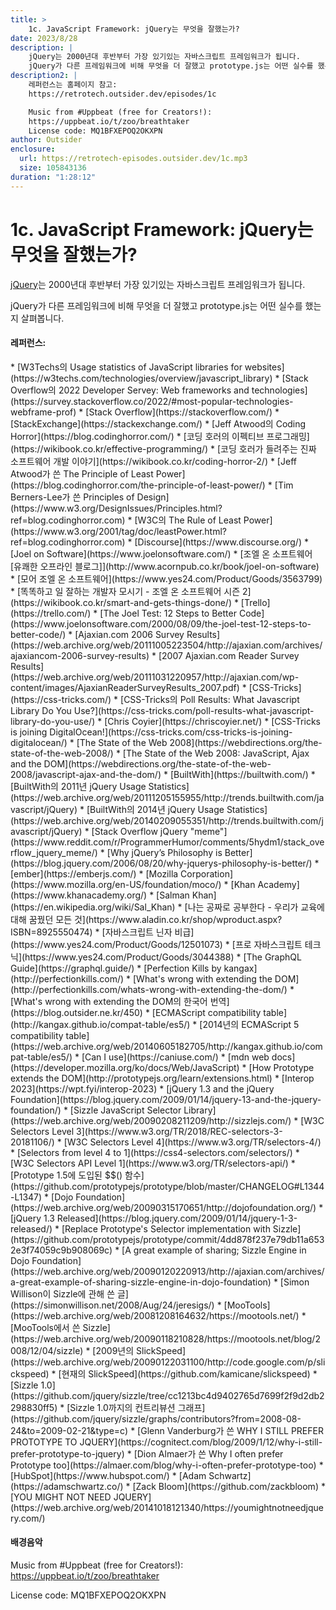 ```yaml
---
title: >
    1c. JavaScript Framework: jQuery는 무엇을 잘했는가?
date: 2023/8/28
description: |
    jQuery는 2000년대 후반부터 가장 있기있는 자바스크립트 프레임워크가 됩니다.
    jQuery가 다른 프레임워크에 비해 무엇을 더 잘했고 prototype.js는 어떤 실수를 했는지 살펴봅니다.
description2: |
    레퍼런스는 홈페이지 참고:
    https://retrotech.outsider.dev/episodes/1c

    Music from #Uppbeat (free for Creators!):
    https://uppbeat.io/t/zoo/breathtaker
    License code: MQ1BFXEPOQ2OKXPN
author: Outsider
enclosure:
  url: https://retrotech-episodes.outsider.dev/1c.mp3
  size: 105843136
duration: "1:28:12"
---
```


# 1c. JavaScript Framework: jQuery는 무엇을 잘했는가?

[jQuery](https://jquery.com/)는 2000년대 후반부터 가장 있기있는
자바스크립트 프레임워크가 됩니다.

jQuery가 다른 프레임워크에 비해 무엇을 더 잘했고
prototype.js는 어떤 실수를 했는지 살펴봅니다.


<Badges
  apple="https://podcasts.apple.com/kr/podcast/1c-javascript-framework-jquery%EB%8A%94-%EB%AC%B4%EC%97%87%EC%9D%84-%EC%9E%98%ED%96%88%EB%8A%94%EA%B0%80/id1698903712?i=1000625844065"
  youtube="https://www.youtube.com/watch?v=E6Tsoyakp78&list=PLEHf_UYxvkp9HCnP3UIZhEss_Yo4XuUDX"
  google="https://podcasts.google.com/feed/aHR0cHM6Ly9yZXRyb3RlY2gub3V0c2lkZXIuZGV2L2ZlZWQueG1s/episode/aHR0cHM6Ly9yZXRyb3RlY2gub3V0c2lkZXIuZGV2L2VwaXNvZGVzLzFj"
  spotify="https://open.spotify.com/episode/1XzhDeBDLov15DPfLdtdjd"
/>

#### 레퍼런스:
<div class="refs">
  * [W3Techs의 Usage statistics of JavaScript libraries for websites](https://w3techs.com/technologies/overview/javascript_library)
  * [Stack Overflow의 2022 Developer Servey: Web frameworks and technologies](https://survey.stackoverflow.co/2022/#most-popular-technologies-webframe-prof)
  * [Stack Overflow](https://stackoverflow.com/)
  * [StackExchange](https://stackexchange.com/)
  * [Jeff Atwood의 Coding Horror](https://blog.codinghorror.com/)
  * [코딩 호러의 이펙티브 프로그래밍](https://wikibook.co.kr/effective-programming/)
  * [코딩 호러가 들려주는 진짜 소프트웨어 개발 이야기](https://wikibook.co.kr/coding-horror-2/)
  * [Jeff Atwood가 쓴 The Principle of Least Power](https://blog.codinghorror.com/the-principle-of-least-power/)
  * [Tim Berners-Lee가 쓴 Principles of Design](https://www.w3.org/DesignIssues/Principles.html?ref=blog.codinghorror.com)
  * [W3C의 The Rule of Least Power](https://www.w3.org/2001/tag/doc/leastPower.html?ref=blog.codinghorror.com)
  * [Discourse](https://www.discourse.org/)
  * [Joel on Software](https://www.joelonsoftware.com/)
  * [조엘 온 소프트웨어 [유쾌한 오프라인 블로그]](http://www.acornpub.co.kr/book/joel-on-software)
  * [모어 조엘 온 소프트웨어](https://www.yes24.com/Product/Goods/3563799)
  * [똑똑하고 일 잘하는 개발자 모시기 - 조엘 온 소프트웨어 시즌 2](https://wikibook.co.kr/smart-and-gets-things-done/)
  * [Trello](https://trello.com/)
  * [The Joel Test: 12 Steps to Better Code](https://www.joelonsoftware.com/2000/08/09/the-joel-test-12-steps-to-better-code/)
  * [Ajaxian.com 2006 Survey Results](https://web.archive.org/web/20111005223504/http://ajaxian.com/archives/ajaxiancom-2006-survey-results)
  * [2007 Ajaxian.com Reader Survey Results](https://web.archive.org/web/20111031220957/http://ajaxian.com/wp-content/images/AjaxianReaderSurveyResults_2007.pdf)
  * [CSS-Tricks](https://css-tricks.com/)
  * [CSS-Tricks의 Poll Results: What Javascript Library Do You Use?](https://css-tricks.com/poll-results-what-javascript-library-do-you-use/)
  * [Chris Coyier](https://chriscoyier.net/)
  * [CSS-Tricks is joining DigitalOcean!](https://css-tricks.com/css-tricks-is-joining-digitalocean/)
  * [The State of the Web 2008](https://webdirections.org/the-state-of-the-web-2008/)
  * [The State of the Web 2008: JavaScript, Ajax and the DOM](https://webdirections.org/the-state-of-the-web-2008/javascript-ajax-and-the-dom/)
  * [BuiltWith](https://builtwith.com/)
  * [BuiltWith의 2011년 jQuery Usage Statistics](https://web.archive.org/web/20111205155955/http://trends.builtwith.com/javascript/jQuery)
  * [BuiltWith의 2014년 jQuery Usage Statistics](https://web.archive.org/web/20140209055351/http://trends.builtwith.com/javascript/jQuery)
  * [Stack Overflow jQuery "meme"](https://www.reddit.com/r/ProgrammerHumor/comments/5hydm1/stack_overflow_jquery_meme/)
  * [Why jQuery’s Philosophy is Better](https://blog.jquery.com/2006/08/20/why-jquerys-philosophy-is-better/)
  * [ember](https://emberjs.com/)
  * [Mozilla Corporation](https://www.mozilla.org/en-US/foundation/moco/)
  * [Khan Academy](https://www.khanacademy.org/)
  * [Salman Khan](https://en.wikipedia.org/wiki/Sal_Khan)
  * [나는 공짜로 공부한다 - 우리가 교육에 대해 꿈꿨던 모든 것](https://www.aladin.co.kr/shop/wproduct.aspx?ISBN=8925550474)
  * [자바스크립트 닌자 비급](https://www.yes24.com/Product/Goods/12501073)
  * [프로 자바스크립트 테크닉](https://www.yes24.com/Product/Goods/3044388)
  * [The GraphQL Guide](https://graphql.guide/)
  * [Perfection Kills by kangax](http://perfectionkills.com/)
  * [What's wrong with extending the DOM](http://perfectionkills.com/whats-wrong-with-extending-the-dom/)
  * [What's wrong with extending the DOM의 한국어 번역](https://blog.outsider.ne.kr/450)
  * [ECMAScript compatibility table](http://kangax.github.io/compat-table/es5/)
  * [2014년의 ECMAScript 5 compatibility table](https://web.archive.org/web/20140605182705/http://kangax.github.io/compat-table/es5/)
  * [Can I use](https://caniuse.com/)
  * [mdn web docs](https://developer.mozilla.org/ko/docs/Web/JavaScript)
  * [How Prototype extends the DOM](http://prototypejs.org/learn/extensions.html)
  * [Interop 2023](https://wpt.fyi/interop-2023)
  * [jQuery 1.3 and the jQuery Foundation](https://blog.jquery.com/2009/01/14/jquery-13-and-the-jquery-foundation/)
  * [Sizzle JavaScript Selector Library](https://web.archive.org/web/20090208211209/http://sizzlejs.com/)
  * [W3C Selectors Level 3](https://www.w3.org/TR/2018/REC-selectors-3-20181106/)
  * [W3C Selectors Level 4](https://www.w3.org/TR/selectors-4/)
  * [Selectors from level 4 to 1](https://css4-selectors.com/selectors/)
  * [W3C Selectors API Level 1](https://www.w3.org/TR/selectors-api/)
  * [Prototype 1.5에 도입된 $$() 함수](https://github.com/prototypejs/prototype/blob/master/CHANGELOG#L1344-L1347)
  * [Dojo Foundation](https://web.archive.org/web/20090315170651/http://dojofoundation.org/)
  * [jQuery 1.3 Released](https://blog.jquery.com/2009/01/14/jquery-1-3-released/)
  * [Replace Prototype's Selector implementation with Sizzle](https://github.com/prototypejs/prototype/commit/4dd878f237e79db11a6532e3f74059c9b908069c)
  * [A great example of sharing; Sizzle Engine in Dojo Foundation](https://web.archive.org/web/20090120220913/http://ajaxian.com/archives/a-great-example-of-sharing-sizzle-engine-in-dojo-foundation)
  * [Simon Willison이 Sizzle에 관해 쓴 글](https://simonwillison.net/2008/Aug/24/jeresigs/)
  * [MooTools](https://web.archive.org/web/20081208164632/https://mootools.net/)
  * [MooTools에서 쓴 Sizzle](https://web.archive.org/web/20090118210828/https://mootools.net/blog/2008/12/04/sizzle)
  * [2009년의 SlickSpeed](https://web.archive.org/web/20090122031100/http://code.google.com/p/slickspeed)
  * [현재의 SlickSpeed](https://github.com/kamicane/slickspeed)
  * [Sizzle 1.0](https://github.com/jquery/sizzle/tree/cc1213bc4d9402765d7699f2f9d2db2298830ff5)
  * [Sizzle 1.0까지의 컨트리뷰션 그래프](https://github.com/jquery/sizzle/graphs/contributors?from=2008-08-24&to=2009-02-21&type=c)
  * [Glenn Vanderburg가 쓴 WHY I STILL PREFER PROTOTYPE TO JQUERY](https://cognitect.com/blog/2009/1/12/why-i-still-prefer-prototype-to-jquery)
  * [Dion Almaer가 쓴 Why I often prefer Prototype too](https://almaer.com/blog/why-i-often-prefer-prototype-too)
  * [HubSpot](https://www.hubspot.com/)
  * [Adam Schwartz](https://adamschwartz.co/)
  * [Zack Bloom](https://github.com/zackbloom)
  * [YOU MIGHT NOT NEED JQUERY](https://web.archive.org/web/20141018121340/https://youmightnotneedjquery.com/)
</div>

#### 배경음악
Music from #Uppbeat (free for Creators!):
https://uppbeat.io/t/zoo/breathtaker

License code: MQ1BFXEPOQ2OKXPN
